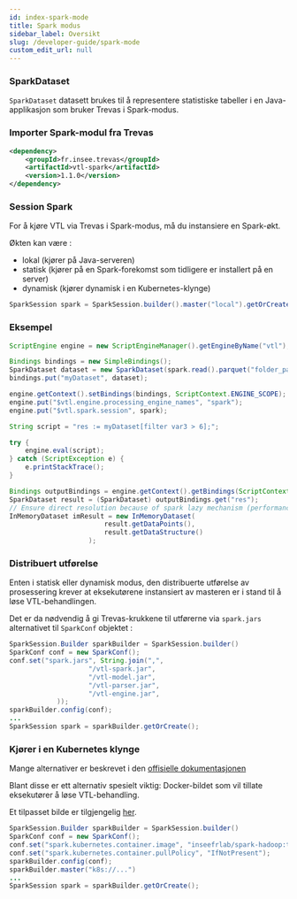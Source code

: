 ```yaml
---
id: index-spark-mode
title: Spark modus
sidebar_label: Oversikt
slug: /developer-guide/spark-mode
custom_edit_url: null
---
```


### SparkDataset

`SparkDataset` datasett brukes til å representere statistiske tabeller i en Java-applikasjon som bruker Trevas i Spark-modus.

### Importer Spark-modul fra Trevas

```xml
<dependency>
    <groupId>fr.insee.trevas</groupId>
    <artifactId>vtl-spark</artifactId>
    <version>1.1.0</version>
</dependency>
```

### Session Spark

For å kjøre VTL via Trevas i Spark-modus, må du instansiere en Spark-økt.

Økten kan være :

- lokal (kjører på Java-serveren)
- statisk (kjører på en Spark-forekomst som tidligere er installert på en server)
- dynamisk (kjører dynamisk i en Kubernetes-klynge)

```java
SparkSession spark = SparkSession.builder().master("local").getOrCreate();
```

### Eksempel

```java
ScriptEngine engine = new ScriptEngineManager().getEngineByName("vtl");

Bindings bindings = new SimpleBindings();
SparkDataset dataset = new SparkDataset(spark.read().parquet("folder_path"));
bindings.put("myDataset", dataset);

engine.getContext().setBindings(bindings, ScriptContext.ENGINE_SCOPE);
engine.put("$vtl.engine.processing_engine_names", "spark");
engine.put("$vtl.spark.session", spark);

String script = "res := myDataset[filter var3 > 6];";

try {
    engine.eval(script);
} catch (ScriptException e) {
    e.printStackTrace();
}

Bindings outputBindings = engine.getContext().getBindings(ScriptContext.ENGINE_SCOPE);
SparkDataset result = (SparkDataset) outputBindings.get("res");
// Ensure direct resolution because of spark lazy mechanism (performance warning!)
InMemoryDataset imResult = new InMemoryDataset(
                        result.getDataPoints(),
                        result.getDataStructure()
                    );
```

### Distribuert utførelse

Enten i statisk eller dynamisk modus, den distribuerte utførelse av prosessering krever at eksekutørene instansiert av masteren er i stand til å løse VTL-behandlingen.

Det er da nødvendig å gi Trevas-krukkene til utførerne via `spark.jars` alternativet til `SparkConf` objektet :

```java
SparkSession.Builder sparkBuilder = SparkSession.builder()
SparkConf conf = new SparkConf();
conf.set("spark.jars", String.join(",",
                    "/vtl-spark.jar",
                    "/vtl-model.jar",
                    "/vtl-parser.jar",
                    "/vtl-engine.jar",
            ));
sparkBuilder.config(conf);
...
SparkSession spark = sparkBuilder.getOrCreate();
```

### Kjører i en Kubernetes klynge

Mange alternativer er beskrevet i den [offisielle dokumentasjonen](https://spark.apache.org/docs/latest/running-on-kubernetes.html#docker-images)

Blant disse er ett alternativ spesielt viktig: Docker-bildet som vil tillate eksekutører å løse VTL-behandling.

Et tilpasset bilde er tilgjengelig [her](https://github.com/InseeFrLab/Trevas-Spark-Hadoop).

```java
SparkSession.Builder sparkBuilder = SparkSession.builder()
SparkConf conf = new SparkConf();
conf.set("spark.kubernetes.container.image", "inseefrlab/spark-hadoop:trevas-0.4.7-spark-3.2.1-hadoop-3.3.1-postgresql-42.3.3-postgis-2021.1.0");
conf.set("spark.kubernetes.container.pullPolicy", "IfNotPresent");
sparkBuilder.config(conf);
sparkBuilder.master("k8s://...")
...
SparkSession spark = sparkBuilder.getOrCreate();
```
